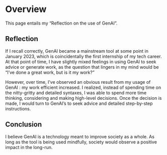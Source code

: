 # Overview
This page entails my "Reflection on the use of GenAI".

## Reflection
If I recall correctly, GenAI became a mainstream tool at some point in January 2023, which is coincidentally the first internship of my tech career. At that point of time, I have slightly mixed feelings in using GenAI to seek advice or generate work, as the question that lingers in my mind would be "I've done a great work, but is it my work?"

However, over time, I've observed an obvious result from my usage of GenAI : my work efficient increased. I realized, instead of spending time on the nitty-gritty and detailed syntaxes, I was able to spend more time thinking, considering and making high-level decisions. Once the decision is made, I would turn to GenAI's to seek advice and detailed step-by-step instructions.

## Conclusion
I believe GenAI is a technology meant to improve society as a whole. As long as the tool is being used mindfully, society would observe a positive impact in the long-run.